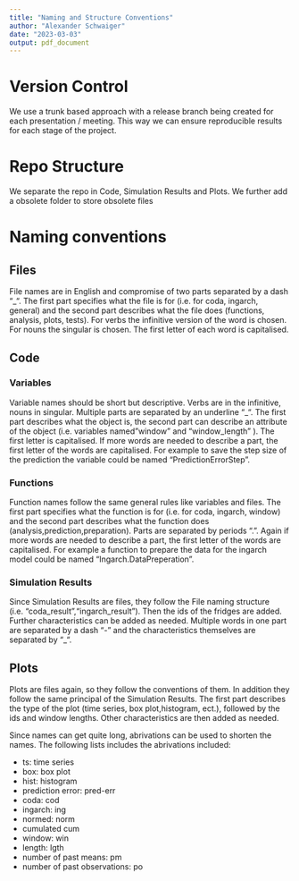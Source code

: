 ```yaml
---
title: "Naming and Structure Conventions"
author: "Alexander Schwaiger"
date: "2023-03-03"
output: pdf_document
---
```


# Version Control

We use a trunk based approach with a release branch being created for each presentation / meeting. This way we can ensure reproducible results for each stage of the project.



# Repo Structure

We separate the repo in Code, Simulation Results and Plots. We further add a obsolete folder to store obsolete files



# Naming conventions

## Files

File names are in English and compromise of two parts separated by a dash "_". The first part specifies what the file is for (i.e. for coda, ingarch, general) and the second part describes what the file does (functions, analysis, plots, tests). For verbs the infinitive version of the word is chosen. For nouns the singular is chosen. The first letter of each word is capitalised. 



## Code

### Variables

Variable names should be short but descriptive. Verbs are in the infinitive, nouns in singular. Multiple parts are separated by an underline "_". The first part describes what the object is, the second part can describe an attribute of the object (i.e. variables named "window" and "window_length" ). The first letter is capitalised. If more words are needed to describe a part, the first letter of the words are capitalised. For example to save the step size of the prediction the variable could be named "PredictionErrorStep". 


### Functions

Function names follow the same general rules like variables and files. The first part specifies what the function is for (i.e. for coda, ingarch, window) and the second part describes what the function does (analysis,prediction,preparation). Parts are separated by periods ".". Again if more words are needed to describe a part, the first letter of the words are capitalised. For example a function to prepare the data for the ingarch model could be named "Ingarch.DataPreperation". 


### Simulation Results

Since Simulation Results are files, they follow the File naming structure (i.e. "coda_result","ingarch_result"). Then the ids of the fridges are added. Further characteristics can be added as needed. Multiple words in one part are separated by a dash "-" and the characteristics themselves are separated by "_". 



## Plots

Plots are files again, so they follow the conventions of them. In addition they follow the same principal of the Simulation Results. The first part describes the type of the plot (time series, box plot,histogram, ect.), followed by the ids and window lengths. Other characteristics are then added as needed. 

Since names can get quite long, abrivations can be used to shorten the names. The following lists includes the abrivations included:

 * ts: time series
 * box: box plot
 * hist: histogram
 * prediction error: pred-err
 * coda: cod
 * ingarch: ing
 * normed: norm 
 * cumulated cum
 * window: win
 * length: lgth
 * number of past means: pm
 * number of past observations: po